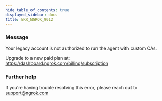 ```yaml
---
hide_table_of_contents: true
displayed_sidebar: docs
title: ERR_NGROK_9012
---
```


### Message

Your legacy account is not authorized to run the agent with custom CAs.

Upgrade to a new paid plan at: https://dashboard.ngrok.com/billing/subscription

<ErrorDetails />

### Further help

If you're having trouble resolving this error, please reach out to [support@ngrok.com](mailto:support@ngrok.com?subject=Help%20with%20ERR_NGROK_9012)

